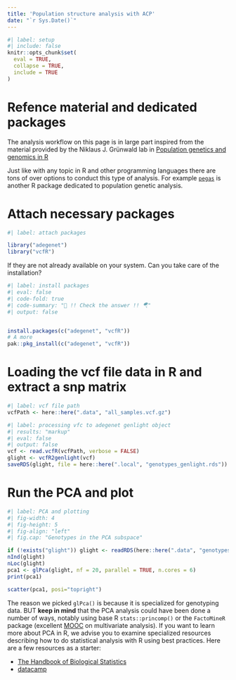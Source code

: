 ```yaml
---
title: 'Population structure analysis with ACP'
date: "`r Sys.Date()`"
---
```


```r
#| label: setup
#| include: false
knitr::opts_chunk$set(
  eval = TRUE,
  collapse = TRUE,
  include = TRUE
)
```

# Refence material and dedicated packages

The analysis workflow on this page is in large part inspired from the material provided by the Niklaus J. Grünwald lab in [Population genetics and genomics in R](https://grunwaldlab.github.io/Population_Genetics_in_R/index.html)

Just like with any topic in R and other programming languages there are tons of over options to conduct this type of analysis. For example [`pegas`](https://emmanuelparadis.github.io/pegas.html) is another R package dedicated to population genetic analysis.

# Attach necessary packages

```r
#| label: attach packages

library("adegenet")
library("vcfR")
```

If they are not already available on your system. Can you take care of the installation?

```r
#| label: install packages
#| eval: false
#| code-fold: true
#| code-summary: "💭 !! Check the answer !! 🪂"
#| output: false


install.packages(c("adegenet", "vcfR"))
# A more 
pak::pkg_install(c("adegenet", "vcfR"))
```

# Loading the vcf file data in R and extract a snp matrix

```r
#| label: vcf file path
vcfPath <- here::here(".data", "all_samples.vcf.gz")
```

```r
#| label: processing vfc to adegenet genlight object
#| results: "markup"
#| eval: false
#| output: false
vcf <- read.vcfR(vcfPath, verbose = FALSE)
glight <- vcfR2genlight(vcf)
saveRDS(glight, file = here::here(".local", "genotypes_genlight.rds"))
```

# Run the PCA and plot

```r
#| label: PCA and plotting
#| fig-width: 4
#| fig-height: 5
#| fig-align: "left"
#| fig.cap: "Genotypes in the PCA subspace"

if (!exists("glight")) glight <- readRDS(here::here(".data", "genotypes_genlight.rds"))
nInd(glight)
nLoc(glight)
pca1 <- glPca(glight, nf = 20, parallel = TRUE, n.cores = 6)
print(pca1)

scatter(pca1, posi="topright")
```

The reason we picked `glPca()` is because it is specialized for genotyping data. BUT **keep in mind** that the PCA analysis could have been done a number of ways, notably using base R `stats::princomp()` or the `FactoMineR` package (excellent [MOOC](http://factominer.free.fr/course/MOOC.html) on multivariate analysis). If you want to learn more about PCA in R, we advise you to examine specialized resources describing how to do statistical analysis with R using best practices. Here are a few resources as a starter:

-   [The Handbook of Biological Statistics](https://rcompanion.org/rcompanion)
-   [datacamp](https://www.datacamp.com/doc/r/anova)
